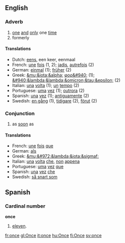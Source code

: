 ==English==
===Adverb===

#[[one]] [[and]] [[only]] one [[time]]
#formerly

====Translations====
*Dutch: [[eens]], een keer, eenmaal
*French: [[une]] [[fois]] (1, 2); [[jadis]], [[autrefois]] (2)
*German: [[einmal]] (1); [[früher]] (2)
*Greek: [[&mu;&iota;&alpha;]] [[φορ&#940;]] (1); [[&#940;&lambda;&lambda;&omicron;&tau;&epsilon;]] (2)
*Italian: [[una]] [[volta]] (1); [[un]] [[tempo]] (2)
*Portuguese: [[uma]] [[vez]] (1); [[outrora]] (2)
*Spanish: [[una]] [[vez]] (1); [[antiguamente]] (2)
*Swedish: [[en gång]] (1), [[tidigare]] (2), [[förut]] (2)

===Conjunction===

#as [[soon]] as

====Translations====

*French: [[une]] [[fois]] [[que]]
*German: [[als]]
*Greek: [[&mu;&#972;&lambda;&iota;&sigmaf;]]
*Italian: [[una]] [[volta]] [[che]], [[non]] [[appena]]
*Portuguese: [[uma]] [[vez]] [[que]]
*Spanish: [[una]] [[vez]] [[che]]
*Swedish: [[så snart som]]

==Spanish==

===Cardinal number===
'''once'''
# [[eleven]].

[[fr:once]]
[[gl:Once]]
[[it:once]]
[[hu:Once]]
[[fi:Once]]
[[sv:once]]